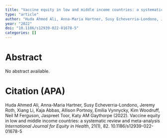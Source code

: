 ```yaml
---
title: "Vaccine equity in low and middle income countries: a systematic review and meta-analysis"
type: "article"
author: "Huda Ahmed Ali, Anna-Maria Hartner, Susy Echeverria-Londono, Jeremy Roth, Xiang Li, Kaja Abbas, Allison Portnoy, Emilia Vynnycky, Kim Woodruff, Neil M Ferguson, Jaspreet Toor, Katy AM Gaythorpe"
year: "2022"
doi: "10.1186/s12939-022-01678-5"
categories: []
---
```


# Abstract
No abstract available.

# Citation (APA)
Huda Ahmed Ali, Anna-Maria Hartner, Susy Echeverria-Londono, Jeremy Roth, Xiang Li, Kaja Abbas, Allison Portnoy, Emilia Vynnycky, Kim Woodruff, Neil M Ferguson, Jaspreet Toor, Katy AM Gaythorpe (2022). Vaccine equity in low and middle income countries: a systematic review and meta-analysis *International Journal for Equity in Health*, 21(1), 82. 10.1186/s12939-022-01678-5

